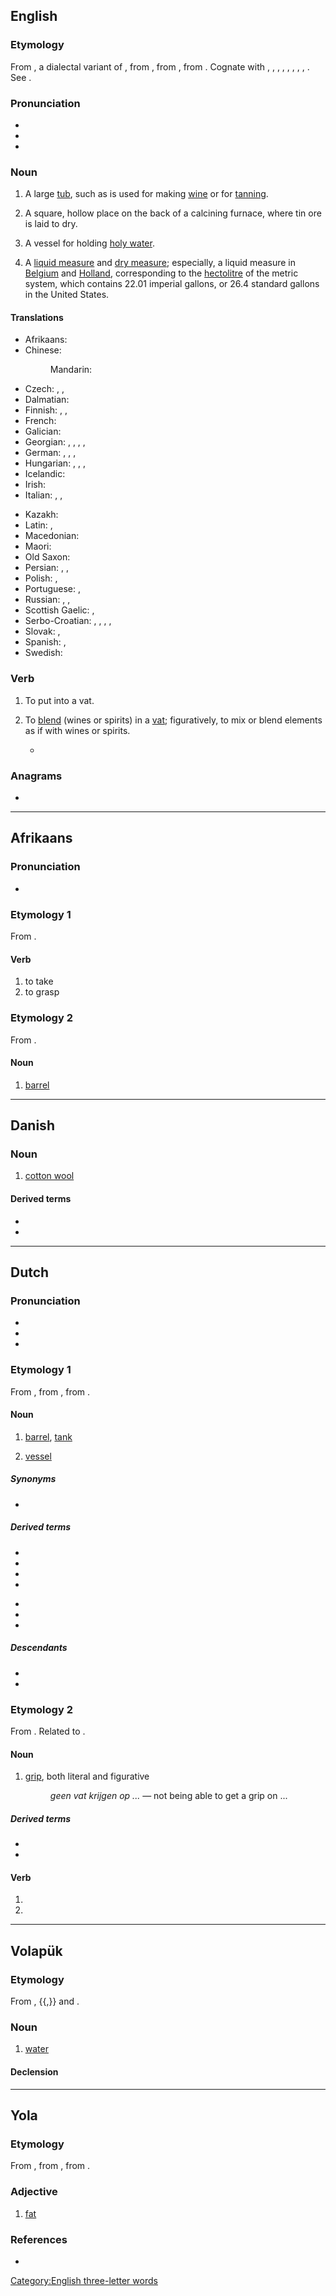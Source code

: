 {{also|VAT|vát|vât|våt|vật|-vat|-vät}}
==English==

===Etymology===
From {{inh|en|enm|vat}}, a dialectal variant of {{m|enm|fat||vat, vessel, cask}}, from {{der|en|ang|fæt||vat, vessel}}, from {{inh|en|gem-pro|*fatą||vessel}}, from {{inh|en|ine-pro|*pod-||vessel}}. Cognate with {{cog|sco|fat}}, {{m|sco|vat}}, {{m|sco|vautt||vat, cask, tub}}, {{cog|fy|fet}}, {{cog|nl|vat||barrel, cask, vessel, vat}}, {{cog|de|Fass||barrel, keg, drum, cask, vat}}, {{cog|da|fad||saucer, dish}}, {{cog|sv|fat||dish, barrel, cask, vat}}, {{cog|is|fat||dish, saucer}}. See {{l|en|fat}}.

===Pronunciation===
* {{IPA|en|/væt/}}
* {{audio|en|en-us-vat.ogg|Audio (US)}}
* {{rhymes|en|æt|s=1}}

===Noun===
{{en-noun}}

# A large [[tub]], such as is used for making [[wine]] or for [[tanning]].
#: {{coi|en|a '''vat''' of liquid}}
#: {{coi|en|a '''vat''' of acid}}
#: {{coi|en|a '''vat''' of wine}}
#: {{coi|en|a '''vat''' of olives}}
#: {{coi|en|a '''vat''' of fat}}
#: {{coi|en|a '''vat''' of glue}}
# A square, hollow place on the back of a calcining furnace, where tin ore is laid to dry.
# {{lb|en|Roman Catholic}} A vessel for holding [[holy water]].
# {{lb|en|dated}} A [[liquid measure]] and [[dry measure]]; especially, a liquid measure in [[Belgium]] and [[Holland]], corresponding to the [[hectolitre]] of the metric system, which contains 22.01 imperial gallons, or 26.4 standard gallons in the United States.

====Translations====
{{trans-top|a large tub, such as is used for making wine or for tanning}}
* Afrikaans: {{t|af|bak}}
* Chinese:
*: Mandarin: {{t+|cmn|缸|tr=gāng}}
* Czech: {{t+|cs|káď|f}}, {{t+|cs|sud|m}}, {{t+|cs|nádrž|f}}
* Dalmatian: {{t|dlm|tinir|m}}
* Finnish: {{t+|fi|sammio}}, {{t+|fi|saavi}}, {{t+|fi|soikko}}
* French: {{t+|fr|cuve|f}}
* Galician: {{t|gl|cuba|f}}
* Georgian: {{t|ka|ავზი}}, {{t|ka|როფი}}, {{t|ka|ბაკი}}, {{t|ka|ცისტერნა}}, {{t|ka|კასრი}}
* German: {{t+|de|Bottich|m}}, {{t+|de|Trog|m}}, {{t+|de|Wanne|f}}, {{t+|de|Schaff|n}} {{qualifier|dialectal}}
* Hungarian: {{t+|hu|dézsa}}, {{t+|hu|kád}}, {{t+|hu|teknő}}, {{t+|hu|tartály}}
* Icelandic: {{t+|is|ker|n}}
* Irish: {{t|ga|dabhach|f}}
* Italian: {{t+|it|tino|m}}, {{t+|it|tinozza|f}}, {{t|it|tinozza da concia}}
{{trans-mid}}
* Kazakh: {{t|kk|кеспек}}
* Latin: {{t|la|linter|f}}, {{t|la|cūpa|f}}
* Macedonian: {{t|mk|каца|f}}
* Maori: {{t|mi|tāpu}}
* Old Saxon: {{t|osx|fat}}
* Persian: {{t+|fa|خم|tr=xom|sc=fa-Arab}}, {{t|fa|خمبه|tr=xombe|sc=fa-Arab}}, {{t+|fa|خمره|tr=xomre|sc=fa-Arab}}
* Polish: {{t+|pl|kadź|f}}, {{t+|pl|stągiew|f}}
* Portuguese: {{t+|pt|tonel|m}}, {{t+|pt|tina|f}}
* Russian: {{t+|ru|чан|m}}, {{t+|ru|бак|m}}, {{t+|ru|ка́дка|f}}
* Scottish Gaelic: {{t|gd|amar|m}}, {{t|gd|coire|m}}
* Serbo-Croatian: {{t+|sh|kaca}}, {{t+|sh|maštel}}, {{t+|sh|čabar}}, {{t+|sh|bačva}}, {{t+|sh|badanj}}
* Slovak: {{t|sk|bočka|f}}, {{t|sk|dieža|f}}
* Spanish: {{t+|es|cuba|f}}, {{t+|es|tina|f}}
* Swedish: {{t+|sv|kärl|n}}
{{trans-bottom}}

===Verb===
{{en-verb}}

# {{lb|en|transitive}} To put into a vat.
# {{lb|en|transitive}} To [[blend]] (wines or spirits) in a [[vat]]; figuratively, to mix or blend elements as if with wines or spirits.
#* {{quote-book|en|1931|William Faulkner|Sanctuary|publisher=Library of America|year_published=1985|page=114|text=He was thinking of the grape arbor in Kingston, of summer twilight and the murmur of voices darkening into silence as he approached, who meant them, her, no harm; who meant her less than harm, good God; darkening into the pale whisper of her white dress, of the delicate and urgent mammalian whisper of that curious small flesh which he had not begot and in which appeared to be '''vatted''' delicately some seething sympathy with the blossoming grape.}}

===Anagrams===
* {{anagrams|en|a=atv|ATV|TVA|VTA|tav|vta}}

{{c|en|Containers}}

[[Category:English three-letter words]]

----

==Afrikaans==

===Pronunciation===
* {{IPA|af|/fat/}}

===Etymology 1===
From {{inh|af|nl|vatten}}.

====Verb====
{{af-verb|vattende}}

# to take
# to grasp

===Etymology 2===
From {{inh|af|nl|vat}}.

====Noun====
{{af-noun|e|vaatjie}}

# [[barrel]]

----

==Danish==

===Noun===
{{da-noun}}

# [[cotton wool]]

====Derived terms====
* {{l|da|vatpind}}
* {{l|da|vattet}}

----

==Dutch==

===Pronunciation===
* {{IPA|nl|/vɑt/}}
* {{rhymes|nl|ɑt|s=1}}
* {{audio|nl|Nl-vat.ogg|audio}}

===Etymology 1===
From {{inh|nl|dum|vat}}, from {{inh|nl|odt|*fat}}, from {{inh|nl|gem-pro|*fatą}}.

====Noun====
{{nl-noun|n|-:en|vatje|dim2=vaatje}}

# [[barrel]], [[tank]]
# {{lb|nl|biology}} [[vessel]]

=====Synonyms=====
* {{l|nl|ton}}

=====Derived terms=====
{{der-top}}
* {{l|nl|bloedvat}}
* {{l|nl|lymfevat}}
* {{l|nl|olievat}}
* {{l|nl|vaataandoening}}
{{der-mid}}
* {{l|nl|wierookvat}}
* {{l|nl|wijnvat}}
* {{l|nl|zeefvat}}
{{der-bottom}}

=====Descendants=====
* {{desc|af|vat}}
* {{desc|dcr|vat}}

===Etymology 2===
From {{inh|nl|dum|vat}}. Related to {{m|nl|vatten}}.

====Noun====
{{nl-noun|m|-|-}}

# [[grip]], both literal and figurative
#: ''geen vat krijgen op ...'' — not being able to get a grip on ...

=====Derived terms=====
* {{l|nl|handvat}}
* {{l|nl|vatten}}

====Verb====
{{head|nl|verb form}}

# {{nl-verb form of|p=123|n=sg|t=pres|m=ind|vatten}}
# {{nl-verb form of|m=imp|vatten}}

----

==Volapük==

===Etymology===
From {{der|vo|de|Wasser}}, {{der|vo|en|water}}{{,}} and {{der|vo|nl|water}}.

===Noun===
{{vo-noun}}

# [[water]]

====Declension====
{{vo-decl-noun}}

----

==Yola==

===Etymology===
From {{inh|yol|enm|fat}}, from {{inh|yol|ang|fǣtt}}, from {{inh|yol|gmw-pro|*faitid}}.

===Adjective===
{{head|yol|adjective}}

# [[fat]]

===References===
* {{R:Poole 1867|page=74}}